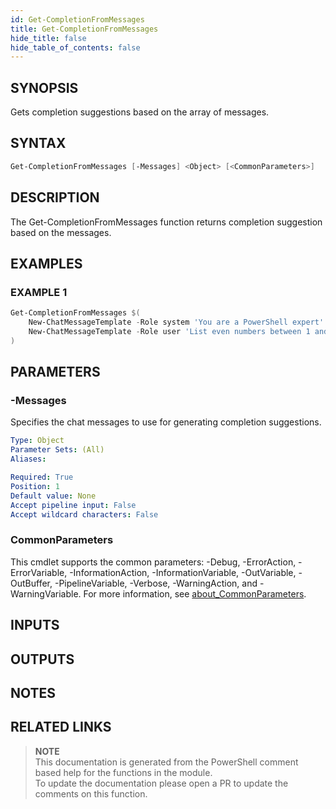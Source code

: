 ```yaml
---
id: Get-CompletionFromMessages
title: Get-CompletionFromMessages
hide_title: false
hide_table_of_contents: false
---
```


## SYNOPSIS

Gets completion suggestions based on the array of messages.

## SYNTAX

```powershell
Get-CompletionFromMessages [-Messages] <Object> [<CommonParameters>]
```

## DESCRIPTION

The Get-CompletionFromMessages function returns completion suggestion based on the messages.

## EXAMPLES

### EXAMPLE 1

```powershell
Get-CompletionFromMessages $(
    New-ChatMessageTemplate -Role system 'You are a PowerShell expert'
    New-ChatMessageTemplate -Role user 'List even numbers between 1 and 10'
)
```

## PARAMETERS

### -Messages

Specifies the chat messages to use for generating completion suggestions.

```yaml
Type: Object
Parameter Sets: (All)
Aliases:

Required: True
Position: 1
Default value: None
Accept pipeline input: False
Accept wildcard characters: False
```

### CommonParameters

This cmdlet supports the common parameters: -Debug, -ErrorAction, -ErrorVariable, -InformationAction, -InformationVariable, -OutVariable, -OutBuffer, -PipelineVariable, -Verbose, -WarningAction, and -WarningVariable. For more information, see [about_CommonParameters](http://go.microsoft.com/fwlink/?LinkID=113216).

## INPUTS

## OUTPUTS

## NOTES

## RELATED LINKS

> **NOTE**  
> This documentation is generated from the PowerShell comment based help for the functions in the module.  
> To update the documentation please open a PR to update the comments on this function.
